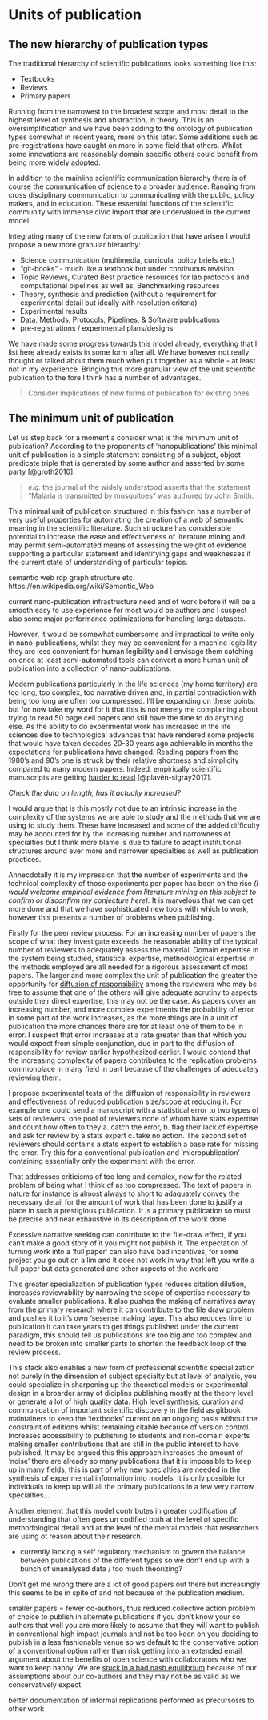 # Units of publication

## The new hierarchy of publication types

The traditional hierarchy of scientific publications looks something like this:

-   Textbooks
-   Reviews
-   Primary papers

Running from the narrowest to the broadest scope and most detail to the highest level of synthesis and abstraction, in theory. 
This is an oversimplification and we have been adding to the ontology of publication types somewhat in recent years, more on this later. 
Some additions such as pre-registrations have caught on more in some field that others.
Whilst some innovations are reasonably domain specific others could benefit from being more widely adopted.

In addition to the mainline scientific communication hierarchy there is of course the communication of science to a broader audience.
Ranging from cross disciplinary communication to communicating with the public, policy makers, and in education. 
These essential functions of the scientific community with immense civic import that are undervalued in the current model.

Integrating many of the new forms of publication that have arisen I would propose a new more granular hierarchy:

-   Science communication (multimedia, curricula, policy briefs etc.)
-   "git-books" - much like a textbook but under continuous revision
-   Topic Reviews, Curated Best practice resources for lab protocols and computational pipelines as well as, Benchmarking resources
-   Theory, synthesis and prediction (without a requirement for experimental detail but ideally with resolution criteria)
-   Experimental results
-   Data, Methods, Protocols, Pipelines, & Software publications
-   pre-registrations / experimental plans/designs

We have made some progress towards this model already, everything that I list here already exists in some form after all.
We have however not really thought or talked about them much when put together as a whole - at least not in my experience.
Bringing this more granular view of the unit scientific publication to the fore I think has a number of advantages.

> Consider implications of new forms of publication for existing ones

## The minimum unit of publication

Let us step back for a moment a consider what is the minimum unit of publication? According to the proponents of 'nanopublications' this minimal unit of publication is a simple statement consisting of a subject, object predicate triple that is generated by some author and asserted by some party [@groth2010].

> *e.g.* the journal of the widely understood asserts that the statement "Malaria is transmitted by mosquitoes" was authored by John Smith.

This minimal unit of publication structured in this fashion has a number of very useful properties for automating the creation of a web of semantic meaning in the scientific literature.
Such structure has considerable potential to increase the ease and effectiveness of literature mining and may permit semi-automated means of assessing the weight of evidence supporting a particular statement and identifying gaps and weaknesses it the current state of understanding of particular topics.

semantic web rdp graph structure etc. https://en.wikipedia.org/wiki/Semantic_Web

current nano-publication infrastructure need and of work before it will be a smooth easy to use experience for most would be authors and I suspect also some major performance optimizations for handling large datasets.

However, it would be somewhat cumbersome and impractical to write only in nano-publications, whilst they may be convenient for a machine legibility they are less convenient for human legibility and I envisage them catching on once at least semi-automated tools can convert a more human unit of publication into a collection of nano-publications.


Modern publications particularly in the life sciences (my home territory) are too long, too complex, too narrative driven and, in partial contradiction with being too long are often too compressed.
I'll be expanding on these points, but for now take my word for it that this is not merely me complaining about trying to read 50 page cell papers and still have the time to do anything else.
As the ability to do experimental work has increased in the life sciences due to technological advances that have rendered some projects that would have taken decades 20-30 years ago achievable in months the expectations for publications have changed.
Reading papers from the 1980's and 90's one is struck by their relative shortness and simplicity compared to many modern papers.
Indeed, empirically scientific manuscripts are getting [harder to read](https://doi.org/10.7554/eLife.27725.001) [@plavén-sigray2017].

*Check the data on length, has it actually increased?*

I would argue that is this mostly not due to an intrinsic increase in the complexity of the systems we are able to study and the methods that we are using to study them. 
These have increased and some of the added difficulty may be accounted for by the increasing number and narrowness of specialties but I think more blame is due to failure to adapt institutional structures around ever more and narrower specialties as well as publication practices.

Annecdotally it is my impression that the number of experiments and the technical complexity of those experiments per paper has been on the rise *(I would welcome empirical evidence from literature mining on this subject to confirm or disconfirm my conjecture here).*
It is marvelous that we can get more done and that we have sophisticated new tools with which to work, however this presents a number of problems when publishing. 

Firstly for the peer review process: For an increasing number of papers the scope of what they investigate exceeds the reasonable ability of the typical number of reviewers to adequately assess the material.
Domain expertise in the system being studied, statistical expertise, methodological expertise in the methods employed are all needed for a rigorous assessment of most papers. 
The larger and more complex the unit of publication the greater the opportunity for [diffusion of responsibility](https://en.wikipedia.org/wiki/Diffusion_of_responsibility) among the reviewers who may be free to assume that one of the others will give adequate scrutiny to aspects outside their direct expertise, this may not be the case. 
As papers cover an increasing number, and more complex experiments the probability of error in some part of the work increases, as the more things are in a unit of publication the more chances there are for at least one of them to be in error.
I suspect that error increases at a rate greater than that which you would expect from simple conjunction, due in part to the diffusion of responsibility for review earlier hypothesized earlier. 
I would contend that the increasing complexity of papers contributes to the replication problems commonplace in many field in part because of the challenges of adequately reviewing them.

I propose experimental tests of the diffusion of responsibility in reviewers and effectiveness of reduced publication size/scope at reducing it.
For example one could send a manuscript with a statistical error to two types of sets of reviewers. 
one pool of reviewers none of whom have stats expertise and count how often to they a. catch the error, b. flag their lack of expertise and ask for review by a stats expert c. take no action. The second set of reviewers should contains a stats expert to establish a base rate for missing the error.
Try this for a conventional publication and 'micropublication' containing essentially only the experiment with the error.

That addresses criticisms of too long and complex, now for the related problem of being what I think of as too compressed. 
The text of papers in nature for instance is almost always to short to adaquately convey the necessary detail for the amount of work that has been done to justify a place in such a prestigious publication. It is a primary publication so must be precise and near exhaustive in its description of the work done

Excessive narrative seeking can contribute to the file-draw effect, if you can't make a good story of it you might not publish it. The expectation of turning work into a 'full paper' can also have bad incentives, for some project you go out on a lim and it does not work in way that left you write a full paper but data generated and other aspects of the work are

This greater specialization of publication types reduces citation dilution, increases reviewability by narrowing the scope of expertise necessary to evaluate smaller publications. It also pushes the making of narratives away from the primary research where it can contribute to the file draw problem and pushes it to it's own 'sesense making' layer. This also reduces time to publication it can take years to get things published under the current paradigm, this should tell us publications are too big and too complex and need to be broken into smaller parts to shorten the feedback loop of the review process.

This stack also enables a new form of professional scientific specialization not purely in the dimension of subject specialty but at level of analysis, you could specialize in sharpening up the theoretical models or experimental design in a broarder array of diciplins publishing mostly at the theory level or generate a lot of high quality data. High level synthesis, curation and communication of important scientific discovery in the field as gitbook maintainers to keep the 'textbooks' current on an ongoing basis without the constraint of editions whilst remaining citable because of version control. Increases accessibility to publishing to students and non-domain experts making smaller contributions that are still in the public interest to have published. It may be argued this this approach increases the amount of 'noise' there are already so many publications that it is impossible to keep up in many fields, this is part of why new specialties are needed in the synthesis of experimental information into models. It is only possible for individuals to keep up will all the primary publications in a few very narrow specialties...

Another element that this model contributes in greater codification of understanding that often goes un codified both at the level of specific methodological detail and at the level of the mental models that researchers are using ot reason about their research.

-   currently lacking a self regulatory mechanism to govern the balance between publications of the different types so we don't end up with a bunch of unanalysed data / too much theorizing?

Don't get me wrong there are a lot of good papers out there but increasingly this seems to be in spite of and not because of the publication medium.

smaller papers = fewer co-authors, thus reduced collective action problem of choice to publish in alternate publications if you don't know your co authors that well you are more likely to assume that they will want to publish in conventional high impact journals and not be too keen on you deciding to publish in a less fashionable venue so we default to the conservative option of a conventional option rather than risk getting into an extended email argument about the benefits of open science with collaborators who we want to keep happy.
We are [stuck in a bad nash equilibrium](https://equilibriabook.com/molochs-toolbox/) because of our assumptions about our co-authors and they may not be as valid as we conservatively expect.


better documentation of informal replications performed as precursosrs to other work
